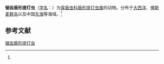 {{Speciesbox
| name = 锯齿盾形提灯虫
| status = 
| status_system = 
| image = 
| genus = Lychnaspis
| species = serrata
| authority = ([[恩斯特·海克尔|Haeckel]], 1887)<ref name='id8924'>{{cite web| url =http://www.bioinfo.cn/db05/BjdwSpecies.php?action=view&id=8924| title =锯齿盾形提灯虫| work =《中国动物物种编目数据库》| publisher =中国科学院微生物研究所| author =中国科学院动物研究所| accessdate =2009-04-16| deadurl =yes| archiveurl =https://web.archive.org/web/20131203122335/http://www.bioinfo.cn/db05/BjdwSpecies.php?action=view| archivedate =2013-12-03}}</ref>
}}

'''锯齿盾形提灯虫'''（[[学名|学名]]：{{lang|la|''Lychnaspis serrata''}}）为[[穿盾虫科|穿盾虫科]][[盾形提灯虫属|盾形提灯虫属]]的动物。分布于[[大西洋|大西洋]]、[[俾斯麦群岛|俾斯麦群岛]]以及中国[[东海|东海]]等海域。<ref name='id8924'/>

== 参考文献 ==
{{reflist}}

{{Wikispecies|Lychnaspi serrata}}

[[Category:盾形提灯虫属|锯齿盾形提灯虫]]


{{放射虫小作品}}